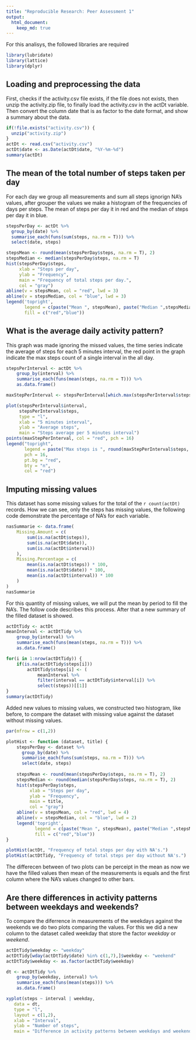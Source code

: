 ```yaml
---
title: "Reproducible Research: Peer Assessment 1"
output: 
  html_document: 
    keep_md: true 
---
```


For this analisys, the followed libraries are required

```r
library(lubridate)
library(lattice)
library(dplyr)
```

## Loading and preprocessing the data

First, checks if the activity.csv file exists, if the file does not exists, then
unzip the activity.zip file, to finally load the activity.csv in the actDt variable.
Then convert the column date that is as factor to the date format, and show a summary 
about the data.


```r
if(!file.exists("activity.csv")) {
  unzip("activity.zip")
}
actDt <- read.csv("activity.csv")
actDt$date <- as.Date(actDt$date, "%Y-%m-%d")
summary(actDt)
```


## The mean of the total number of steps taken per day

For each day we group all measurements and sum all steps ignorign NA's values, after grouper the values we make a histogram of the frequencies of days per steps. The mean of steps per day it in red and the median of steps per day it in blue.

```r
stepsPerDay <- actDt %>% 
  group_by(date) %>% 
  summarise_each(funs(sum(steps, na.rm = T))) %>% 
  select(date, steps)

stepsMean <- round(mean(stepsPerDay$steps, na.rm = T), 2)
stepsMedian <- median(stepsPerDay$steps, na.rm = T)
hist(stepsPerDay$steps, 
     xlab = "Steps per day",
     ylab = "Frequency",
     main = "Frequency of total steps per day.", 
     col = "gray")
abline(v = stepsMean, col = "red", lwd = 3)
abline(v = stepsMedian, col = "blue", lwd = 3)
legend('topright', 
       legend = c(paste("Mean ", stepsMean), paste("Median ",stepsMedian)), 
       fill = c("red","blue"))
```

## What is the average daily activity pattern?

This graph was made ignoring the missed values, the time series indicate the average of steps for each 5 minutes interval, the red point in the graph indicate the max steps count of a single interval in the all day.

```r
stepsPerInterval <- actDt %>%
    group_by(interval) %>%
    summarise_each(funs(mean(steps, na.rm = T))) %>%
    as.data.frame()

maxStepPerInterval <- stepsPerInterval[which.max(stepsPerInterval$steps),]

plot(stepsPerInterval$interval, 
     stepsPerInterval$steps, 
     type = "l", 
     xlab = "5 minutes interval", 
     ylab = "Average steps", 
     main = "Steps average per 5 minutes interval")
points(maxStepPerInterval, col = "red", pch = 16)
legend("topright", 
       legend = paste("Max steps is ", round(maxStepPerInterval$steps, 2)), 
       pch = 16, 
       pt.bg = "red", 
       bty = "n", 
       col = "red")
```

## Imputing missing values

This dataset has some missing values for the total of the `r count(actDt)` records. How we can see, only the steps has missing values, the following code demonstrate the percentage of NA's for each variable.

```r
nasSummarie <- data.frame(
    Missing.Amount = c(
        sum(is.na(actDt$steps)),
        sum(is.na(actDt$date)),
        sum(is.na(actDt$interval))
    ),
    Missing.Percentage = c(
        mean(is.na(actDt$steps)) * 100,
        mean(is.na(actDt$date)) * 100,
        mean(is.na(actDt$interval)) * 100
    )
)
nasSummarie
```


For this quantity of missing values, we will put the mean by period to fill the NA's. The follow code describes this process. After that a new summary of the filled dataset is showed.

```r
actDtTidy <- actDt
meanInterval <- actDtTidy %>% 
    group_by(interval) %>% 
    summarise_each(funs(mean(steps, na.rm = T))) %>% 
    as.data.frame()

for(i in 1:nrow(actDtTidy)) {
    if(is.na(actDtTidy$steps[i]))
        actDtTidy$steps[i] <- (
            meanInterval %>% 
            filter(interval == actDtTidy$interval[i]) %>% 
            select(steps))[[1]]
}
summary(actDtTidy)
```

Added new values to missing values, we constructed two histogram, like before, to compare the dataset with missing value against the dataset without missing values.

```r
par(mfrow = c(1,2))

plotHist <- function (dataset, title) {
    stepsPerDay <- dataset %>% 
      group_by(date) %>% 
      summarise_each(funs(sum(steps, na.rm = T))) %>% 
      select(date, steps)
    
    stepsMean <- round(mean(stepsPerDay$steps, na.rm = T), 2)
    stepsMedian <- round(median(stepsPerDay$steps, na.rm = T), 2)
    hist(stepsPerDay$steps, 
         xlab = "Steps per day",
         ylab = "Frequency",
         main = title, 
         col = "gray")
    abline(v = stepsMean, col = "red", lwd = 4)
    abline(v = stepsMedian, col = "blue", lwd = 2)
    legend('topright', 
           legend = c(paste("Mean ", stepsMean), paste("Median ",stepsMedian)), 
           fill = c("red","blue"))
}

plotHist(actDt, "Frequency of total steps per day with NA's.")
plotHist(actDtTidy, "Frequency of total steps per day without NA's.")
```

The differecen between of two plots can be perceipt in the mean as now we have the filled values then mean of the measurements is equals and the first column where the NA's values changed to other bars.

## Are there differences in activity patterns between weekdays and weekends?

To compare the diferrence in measurements of the weekdays against the weekends we do two plots comparing the values. For this we did a new column to the dataset called weekday that store the factor *weekday* or *weekend*.

```r
actDtTidy$weekday <- "weekday"
actDtTidy[wday(actDtTidy$date) %in% c(1,7),]$weekday <- "weekend"
actDtTidy$weekday <- as.factor(actDtTidy$weekday)

dt <- actDtTidy %>% 
    group_by(weekday, interval) %>% 
    summarise_each(funs(mean(steps))) %>% 
    as.data.frame()

xyplot(steps ~ interval | weekday, 
   data = dt, 
   type = "l", 
   layout = c(1,2),
   xlab = "Interval",
   ylab = "Number of steps",
   main = "Difference in activity patterns between weekdays and weekends")
```

